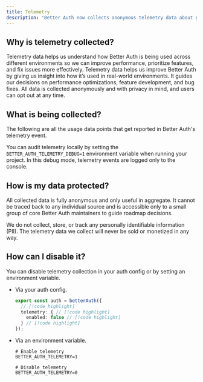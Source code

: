 ```yaml
---
title: Telemetry
description: "Better Auth now collects anonymous telemetry data about general usage."
---
```


## Why is telemetry collected?

Telemetry data helps us understand how Better Auth is being used across different environments so we can improve performance, prioritize features, and fix issues more effectively. Telemetry data helps us improve Better Auth by giving us insight into how it’s used in real-world environments. It guides our decisions on performance optimizations, feature development, and bug fixes. All data is collected anonymously and with privacy in mind, and users can opt out at any time.

## What is being collected?

The following are all the usage data points that get reported in Better Auth's telemetry event.

<Telemetry />

You can audit telemetry locally by setting the `BETTER_AUTH_TELEMETRY_DEBUG=1` environment variable when running your project. In this debug mode, telemetry events are logged only to the console.

## How is my data protected?

All collected data is fully anonymous and only useful in aggregate. It cannot be traced back to any individual source and is accessible only to a small group of core Better Auth maintainers to guide roadmap decisions.

We do not collect, store, or track any personally identifiable information (PII). The telemetry data we collect will never be sold or monetized in any way.

## How can I disable it?

You can disable telemetry collection in your auth config or by setting an environment variable.

- Via your auth config.

  ```ts title="auth.ts"
  export const auth = betterAuth({
    // [!code highlight]
    telemetry: { // [!code highlight]
      enabled: false // [!code highlight]
    } // [!code highlight]
  });
  ```

- Via an environment variable.

  ```env title=".env"
  # Enable telemetry
  BETTER_AUTH_TELEMETRY=1

  # Disable telemetry
  BETTER_AUTH_TELEMETRY=0
  ```
